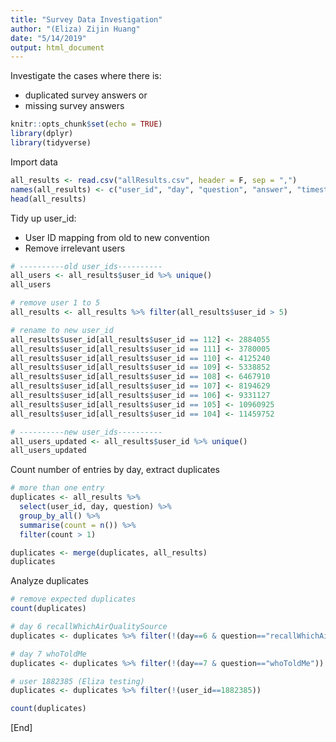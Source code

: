 ```yaml
---
title: "Survey Data Investigation"
author: "(Eliza) Zijin Huang"
date: "5/14/2019"
output: html_document
---
```


Investigate the cases where there is:

- duplicated survey answers or 
- missing survey answers

```r
knitr::opts_chunk$set(echo = TRUE)
library(dplyr) 
library(tidyverse)
```

Import data
```r
all_results <- read.csv("allResults.csv", header = F, sep = ",")
names(all_results) <- c("user_id", "day", "question", "answer", "timestamp")
head(all_results)
```

Tidy up user_id:

- User ID mapping from old to new convention
- Remove irrelevant users
```r
# ----------old user_ids----------
all_users <- all_results$user_id %>% unique()
all_users

# remove user 1 to 5
all_results <- all_results %>% filter(all_results$user_id > 5)

# rename to new user_id
all_results$user_id[all_results$user_id == 112] <- 2884055
all_results$user_id[all_results$user_id == 111] <- 3780005
all_results$user_id[all_results$user_id == 110] <- 4125240
all_results$user_id[all_results$user_id == 109] <- 5338852
all_results$user_id[all_results$user_id == 108] <- 6467910
all_results$user_id[all_results$user_id == 107] <- 8194629
all_results$user_id[all_results$user_id == 106] <- 9331127
all_results$user_id[all_results$user_id == 105] <- 10960925
all_results$user_id[all_results$user_id == 104] <- 11459752 

# ----------new user_ids----------
all_users_updated <- all_results$user_id %>% unique()
all_users_updated
```

Count number of entries by day, extract duplicates
```r
# more than one entry 
duplicates <- all_results %>% 
  select(user_id, day, question) %>%
  group_by_all() %>% 
  summarise(count = n()) %>% 
  filter(count > 1)

duplicates <- merge(duplicates, all_results)
duplicates
```

Analyze duplicates
```r
# remove expected duplicates
count(duplicates)

# day 6 recallWhichAirQualitySource 
duplicates <- duplicates %>% filter(!(day==6 & question=="recallWhichAirQualitySource"))

# day 7 whoToldMe 
duplicates <- duplicates %>% filter(!(day==7 & question=="whoToldMe"))

# user 1882385 (Eliza testing)
duplicates <- duplicates %>% filter(!(user_id==1882385))

count(duplicates)
```























[End]